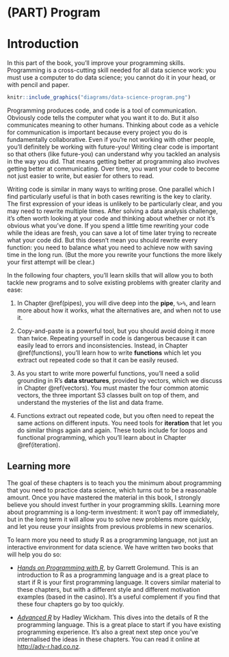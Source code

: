 # (PART) Program {.unnumbered}

# Introduction {#program-intro}

In this part of the book, you'll improve your programming skills.
Programming is a cross-cutting skill needed for all data science work: you must use a computer to do data science; you cannot do it in your head, or with pencil and paper.

```r
knitr::include_graphics("diagrams/data-science-program.png")
```

Programming produces code, and code is a tool of communication.
Obviously code tells the computer what you want it to do.
But it also communicates meaning to other humans.
Thinking about code as a vehicle for communication is important because every project you do is fundamentally collaborative.
Even if you're not working with other people, you'll definitely be working with future-you!
Writing clear code is important so that others (like future-you) can understand why you tackled an analysis in the way you did.
That means getting better at programming also involves getting better at communicating.
Over time, you want your code to become not just easier to write, but easier for others to read.

Writing code is similar in many ways to writing prose.
One parallel which I find particularly useful is that in both cases rewriting is the key to clarity.
The first expression of your ideas is unlikely to be particularly clear, and you may need to rewrite multiple times.
After solving a data analysis challenge, it's often worth looking at your code and thinking about whether or not it's obvious what you've done.
If you spend a little time rewriting your code while the ideas are fresh, you can save a lot of time later trying to recreate what your code did.
But this doesn't mean you should rewrite every function: you need to balance what you need to achieve now with saving time in the long run.
(But the more you rewrite your functions the more likely your first attempt will be clear.)

In the following four chapters, you'll learn skills that will allow you to both tackle new programs and to solve existing problems with greater clarity and ease:

1.  In Chapter \@ref(pipes), you will dive deep into the **pipe**, `%>%`, and learn more about how it works, what the alternatives are, and when not to use it.

2.  Copy-and-paste is a powerful tool, but you should avoid doing it more than twice.
    Repeating yourself in code is dangerous because it can easily lead to errors and inconsistencies.
    Instead, in Chapter \@ref(functions), you'll learn how to write **functions** which let you extract out repeated code so that it can be easily reused.

3.  As you start to write more powerful functions, you'll need a solid grounding in R's **data structures**, provided by vectors, which we discuss in Chapter \@ref(vectors).
    You must master the four common atomic vectors, the three important S3 classes built on top of them, and understand the mysteries of the list and data frame.

4.  Functions extract out repeated code, but you often need to repeat the same actions on different inputs.
    You need tools for **iteration** that let you do similar things again and again.
    These tools include for loops and functional programming, which you'll learn about in Chapter \@ref(iteration).

## Learning more

The goal of these chapters is to teach you the minimum about programming that you need to practice data science, which turns out to be a reasonable amount.
Once you have mastered the material in this book, I strongly believe you should invest further in your programming skills.
Learning more about programming is a long-term investment: it won't pay off immediately, but in the long term it will allow you to solve new problems more quickly, and let you reuse your insights from previous problems in new scenarios.

To learn more you need to study R as a programming language, not just an interactive environment for data science.
We have written two books that will help you do so:

-   [*Hands on Programming with R*](https://amzn.com/1449359019), by Garrett Grolemund.
    This is an introduction to R as a programming language and is a great place to start if R is your first programming language.
    It covers similar material to these chapters, but with a different style and different motivation examples (based in the casino).
    It's a useful complement if you find that these four chapters go by too quickly.

-   [*Advanced R*](https://amzn.com/1466586966) by Hadley Wickham.
    This dives into the details of R the programming language.
    This is a great place to start if you have existing programming experience.
    It's also a great next step once you've internalised the ideas in these chapters.
    You can read it online at <http://adv-r.had.co.nz>.
